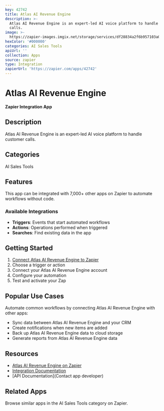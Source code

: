 ```yaml
---
key: 42742
title: Atlas AI Revenue Engine
description: >-
  Atlas AI Revenue Engine is an expert-led AI voice platform to handle customer
  calls.
image: >-
  https://zapier-images.imgix.net/storage/services/df28834a2f6b957103a023d18dd5dff1.png?auto=format%2Ccompress&ixlib=python-3.0.0&q=50
hexColor: '#000000'
categories: AI Sales Tools
apiUrl: ''
collection: Apps
source: zapier
type: Integration
zapierUrl: 'https://zapier.com/apps/42742'
---
```

# Atlas AI Revenue Engine

**Zapier Integration App**

## Description

Atlas AI Revenue Engine is an expert-led AI voice platform to handle customer calls.

## Categories

AI Sales Tools

## Features

This app can be integrated with 7,000+ other apps on Zapier to automate workflows without code.

### Available Integrations

- **Triggers**: Events that start automated workflows
- **Actions**: Operations performed when triggered
- **Searches**: Find existing data in the app

## Getting Started

1. [Connect Atlas AI Revenue Engine to Zapier](https://zapier.com/apps/42742)
2. Choose a trigger or action
3. Connect your Atlas AI Revenue Engine account
4. Configure your automation
5. Test and activate your Zap

## Popular Use Cases

Automate common workflows by connecting Atlas AI Revenue Engine with other apps:

- Sync data between Atlas AI Revenue Engine and your CRM
- Create notifications when new items are added
- Back up Atlas AI Revenue Engine data to cloud storage
- Generate reports from Atlas AI Revenue Engine data

## Resources

- [Atlas AI Revenue Engine on Zapier](https://zapier.com/apps/42742)
- [Integration Documentation](https://zapier.com/apps/42742/integrations)
- [API Documentation](Contact app developer)

## Related Apps

Browse similar apps in the AI Sales Tools category on Zapier.
